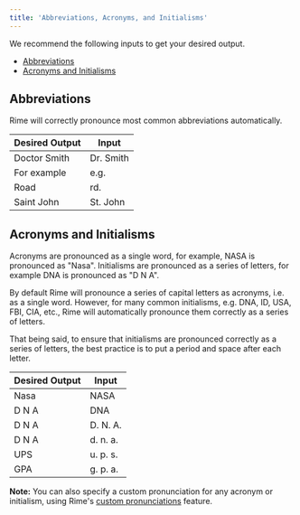 ```yaml
---
title: 'Abbreviations, Acronyms, and Initialisms'
---
```


We recommend the following inputs to get your desired output.
- [Abbreviations](#abbreviations)
- [Acronyms and Initialisms](#acronyms-and-initialisms)

## Abbreviations

Rime will correctly pronounce most common abbreviations automatically.

| Desired Output | Input |
| --- | --- |
| Doctor Smith | Dr. Smith |
| For example | e.g. |
| Road | rd. |
| Saint John | St. John |

## Acronyms and Initialisms

Acronyms are pronounced as a single word, for example, NASA is pronounced as "Nasa". Initialisms are pronounced as a series of letters, for example DNA is pronounced as "D N A".

By default Rime will pronounce a series of capital letters as acronyms, i.e. as a single word. However, for many common initialisms, e.g. DNA, ID, USA, FBI, CIA, etc., Rime will automatically pronounce them correctly as a series of letters.

That being said, to ensure that initialisms are pronounced correctly as a series of letters, the best practice is to put a period and space after each letter.

| Desired Output | Input |
| --- | --- |
| Nasa | NASA |
| D N A | DNA |
| D N A | D. N. A. |
| D N A | d. n. a. |
| UPS | u. p. s. |
| GPA | g. p. a. |

**Note:** You can also specify a custom pronunciation for any acronym or initialism, using Rime's [custom pronunciations](/api-reference/custom-pronunciations) feature.
